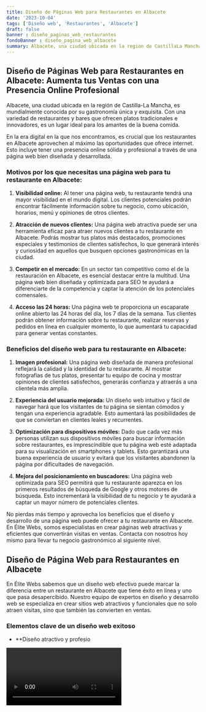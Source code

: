 ```yaml
---
title: Diseño de Páginas Web para Restaurantes en Albacete
date: '2023-10-04'
tags: ['Diseño web', 'Restaurantes', 'Albacete']
draft: false
banner : diseño_paginas_web_restaurantes
fondoBanner : diseño_pagina_web_albacete
summary: Albacete, una ciudad ubicada en la región de CastillaLa Mancha, es mundialmente conocida por su gastronomía única y exquisita. Con una variedad de restaurantes y bares que ofrecen platos tradicionales e innovadores, es un lugar ideal para los amantes de la buena comida.
---
```


## Diseño de Páginas Web para Restaurantes en Albacete: Aumenta tus Ventas con una Presencia Online Profesional

Albacete, una ciudad ubicada en la región de Castilla-La Mancha, es mundialmente conocida por su gastronomía única y exquisita. Con una variedad de restaurantes y bares que ofrecen platos tradicionales e innovadores, es un lugar ideal para los amantes de la buena comida.

En la era digital en la que nos encontramos, es crucial que los restaurantes en Albacete aprovechen al máximo las oportunidades que ofrece internet. Esto incluye tener una presencia online sólida y profesional a través de una página web bien diseñada y desarrollada.

### Motivos por los que necesitas una página web para tu restaurante en Albacete:

1. **Visibilidad online:** Al tener una página web, tu restaurante tendrá una mayor visibilidad en el mundo digital. Los clientes potenciales podrán encontrar fácilmente información sobre tu negocio, como ubicación, horarios, menú y opiniones de otros clientes.

2. **Atracción de nuevos clientes:** Una página web atractiva puede ser una herramienta eficaz para atraer nuevos clientes a tu restaurante en Albacete. Podrás mostrar tus platos más destacados, promociones especiales y testimonios de clientes satisfechos, lo que generará interés y curiosidad en aquellos que busquen opciones gastronómicas en la ciudad.

3. **Competir en el mercado:** En un sector tan competitivo como el de la restauración en Albacete, es esencial destacar entre la multitud. Una página web bien diseñada y optimizada para SEO te ayudará a diferenciarte de la competencia y captar la atención de los potenciales comensales.

4. **Acceso las 24 horas:** Una página web te proporciona un escaparate online abierto las 24 horas del día, los 7 días de la semana. Tus clientes podrán obtener información sobre tu restaurante, realizar reservas y pedidos en línea en cualquier momento, lo que aumentará tu capacidad para generar ventas constantes.

### Beneficios del diseño web para tu restaurante en Albacete:

1. **Imagen profesional:** Una página web diseñada de manera profesional reflejará la calidad y la identidad de tu restaurante. Al mostrar fotografías de tus platos, presentar tu equipo de cocina y mostrar opiniones de clientes satisfechos, generarás confianza y atraerás a una clientela más amplia.

2. **Experiencia del usuario mejorada:** Un diseño web intuitivo y fácil de navegar hará que los visitantes de tu página se sientan cómodos y tengan una experiencia agradable. Esto aumentará las posibilidades de que se conviertan en clientes leales y recurrentes.

3. **Optimización para dispositivos móviles:** Dado que cada vez más personas utilizan sus dispositivos móviles para buscar información sobre restaurantes, es imprescindible que tu página web esté adaptada para su visualización en smartphones y tablets. Esto garantizará una buena experiencia de usuario y evitará que los visitantes abandonen la página por dificultades de navegación.

4. **Mejora del posicionamiento en buscadores:** Una página web optimizada para SEO permitirá que tu restaurante aparezca en los primeros resultados de búsqueda de Google y otros motores de búsqueda. Esto incrementará la visibilidad de tu negocio y te ayudará a captar un mayor número de potenciales clientes.

No pierdas más tiempo y aprovecha los beneficios que el diseño y desarrollo de una página web puede ofrecer a tu restaurante en Albacete. En Élite Webs, somos especialistas en crear páginas web atractivas y eficientes que convertirán visitas en ventas. Contacta con nosotros hoy mismo para llevar tu negocio gastronómico al siguiente nivel.

<GifSeo />

<Cta />

## Diseño de Página Web para Restaurantes en Albacete

En Élite Webs sabemos que un diseño web efectivo puede marcar la diferencia entre un restaurante en Albacete que tiene éxito en línea y uno que pasa desapercibido. Nuestro equipo de expertos en diseño y desarrollo web se especializa en crear sitios web atractivos y funcionales que no solo atraen visitas, sino que también las convierten en ventas.

### Elementos clave de un diseño web exitoso

- **Diseño atractivo y profesio

<Video />

<CtaBot job='Restaurantes' city='Albacete'/>

<Gmaps query='Albacete+españa+maps' />